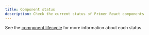 ```yaml
---
title: Component status
description: Check the current status of Primer React components
---
```



See the [component lifecycle](https://primer.style/contribute/component-lifecycle) for more information about each status.

<ComponentStatuses />

